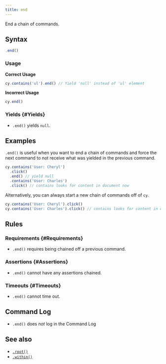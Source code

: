 ```yaml
---
title: end
---
```


End a chain of commands.

## Syntax

```javascript
.end()
```

### Usage

<Icon name="check-circle" color="green" /> **Correct Usage**

```javascript
cy.contains('ul').end() // Yield 'null' instead of 'ul' element
```

<Icon name="exclamation-triangle" color="red" /> **Incorrect Usage**

```javascript
cy.end()
```

### Yields [<Icon name="question-circle"/>](/app/core-concepts/introduction-to-cypress#Subject-Management) {#Yields}

- `.end()` yields `null`.

## Examples

`.end()` is useful when you want to end a chain of commands and force the next
command to not receive what was yielded in the previous command.

```javascript
cy.contains('User: Cheryl')
  .click()
  .end() // yield null
  .contains('User: Charles')
  .click() // contains looks for content in document now
```

Alternatively, you can always start a new chain of commands off of `cy`.

```javascript
cy.contains('User: Cheryl').click()
cy.contains('User: Charles').click() // contains looks for content in document now
```

## Rules

### Requirements [<Icon name="question-circle"/>](/app/core-concepts/introduction-to-cypress#Chains-of-Commands) {#Requirements}

- `.end()` requires being chained off a previous command.

### Assertions [<Icon name="question-circle"/>](/app/core-concepts/introduction-to-cypress#Assertions) {#Assertions}

- `.end()` cannot have any assertions chained.

### Timeouts [<Icon name="question-circle"/>](/app/core-concepts/introduction-to-cypress#Timeouts) {#Timeouts}

- `.end()` cannot time out.

## Command Log

- `.end()` does _not_ log in the Command Log

## See also

- [`.root()`](/api/commands/root)
- [`.within()`](/api/commands/within)
